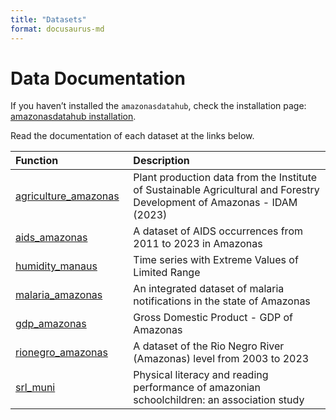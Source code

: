 ```yaml
---
title: "Datasets"
format: docusaurus-md
---
```


# Data Documentation

If you haven't installed the `amazonasdatahub`, check the installation page: [amazonasdatahub installation](../instalacao).

Read the documentation of each dataset at the links below.

| Function | Description |
| :----- |:--------- |
|[agriculture_amazonas](./agriculture_amazonas)|Plant production data from the Institute of Sustainable Agricultural and Forestry Development of Amazonas - IDAM (2023)|
|[aids_amazonas](./aids_amazonas)|A dataset of AIDS occurrences from 2011 to 2023 in Amazonas|
|[humidity_manaus](./humidity_manaus) |Time series with Extreme Values of Limited Range|
|[malaria_amazonas](./malaria_amazonas)|An integrated dataset of malaria notifications in the state of Amazonas|
|[gdp_amazonas](./gdp_amazonas)|Gross Domestic Product - GDP of Amazonas|
|[rionegro_amazonas](./rionegro_amazonas)|A dataset of the Rio Negro River (Amazonas) level from 2003 to 2023|
|[srl_muni](./srl_muni)| Physical literacy and reading performance of amazonian schoolchildren: an association study|
